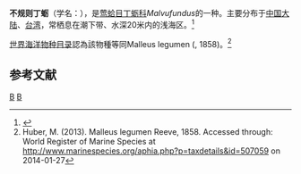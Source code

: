 {{Speciesbox
| taxon = Malvufundus irregularis
| binomial_authority = Jousseaume, 1894
}}
'''不规则丁蛎'''（学名：''{{lang|la|Malvufundus irregularis}}''），是[[莺蛤目|莺蛤目]][[丁蛎科|丁蛎科]]''Malvufundus''的一种。主要分布于[[中国大陆|中国大陆]]、[[台湾|台湾]]，常栖息在潮下带、水深20米内的浅海区。<ref>{{cite web|url=http://shell.sinica.edu.tw/chinese/shellbase_detail.php?science_no=2278|title=国际贝库：不规则丁蛎|publisher=台湾贝类资料库|accessdate=2009-08-11|archive-date=2016-03-04|archive-url=https://web.archive.org/web/20160304090257/http://shell.sinica.edu.tw/chinese/shellbase_detail.php?science_no=2278}}</ref>

[[世界海洋物种目录|世界海洋物种目录]]認為該物種等同Malleus legumen ({{tsl|en|Lovell Augustus Reeve|洛弗爾·奧古斯都·里夫|Reeve}}, 1858)。<ref>Huber, M. (2013). Malleus legumen Reeve, 1858. Accessed through: World Register of Marine Species at http://www.marinespecies.org/aphia.php?p=taxdetails&id=507059 {{Wayback|url=http://www.marinespecies.org/aphia.php?p=taxdetails&id=507059 |date=20160617084905 }} on 2014-01-27</ref>

== 参考文献 ==
{{reflist}}
{{Taxonbar|from=Q10868951}}

[[Category:丁蛎属|B]]
[[Category:_1894年描述的动物|B]]